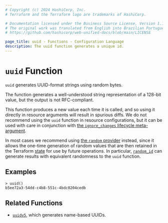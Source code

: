 ```yaml
---
# Copyright (c) 2024 HashiCorp, Inc.
# Terraform and the Terraform logo are trademarks of HashiCorp.

# Documentation licensed under the Business Source License, Version 1.1.
# The original work was translated from English into Brazilian Portuguese.
# https://github.com/hashicorp/web-unified-docs/blob/main/LICENSE

page_title: uuid - Functions - Configuration Language
description: The uuid function generates a unique id.
---
```


# `uuid` Function

`uuid` generates UUID-format strings using random bytes.

The function generates a well-understood string representation of a 128-bit value, but the output is not RFC-compliant.

This function produces a new value each time it is called, and so using it
directly in resource arguments will result in spurious diffs. We do not
recommend using the `uuid` function in resource configurations, but it can
be used with care in conjunction with
[the `ignore_changes` lifecycle meta-argument](/terraform/language/meta-arguments/lifecycle#ignore_changes).

In most cases we recommend using [the `random` provider](https://registry.terraform.io/providers/hashicorp/random/latest/docs)
instead, since it allows the one-time generation of random values that are
then retained in the Terraform [state](/terraform/language/state) for use by
future operations. In particular,
[`random_id`](https://registry.terraform.io/providers/hashicorp/random/latest/docs/resources/id) can generate results with
equivalent randomness to the `uuid` function.

## Examples

```
> uuid()
b5ee72a3-54dd-c4b8-551c-4bdc0204cedb
```

## Related Functions

* [`uuidv5`](/terraform/language/functions/uuidv5), which generates name-based UUIDs.
